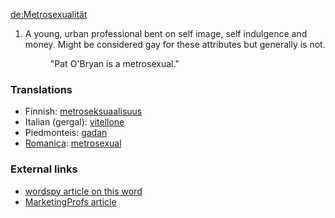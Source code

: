 [[de:Metrosexualität]]

# A young, urban professional bent on self image, self indulgence and money.  Might be considered gay for these attributes but generally is not.
#: "Pat O'Bryan is a metrosexual."

===Translations===

*Finnish: [[metroseksuaalisuus]]
*Italian (gergal): [[vitellone]]
*Piedmonteis: [[gadan]]
*[[Romanica]]: [[metrosexual]]

=== External links ===
* [http://www.wordspy.com/words/metrosexual.asp wordspy article on this word]
* [http://www.marketingprofs.com/3/mccasland9.asp MarketingProfs article]